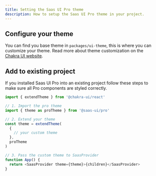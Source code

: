 ```yaml
---
title: Setting the Saas UI Pro theme
description: How to setup the Saas UI Pro theme in your project.
---
```


## Configure your theme

You can find you base theme in `packages/ui-theme`, this is where you can customize your theme.
Read more about theme customization on the [Chakra UI website](https://chakra-ui.com/docs/styled-system/customize-theme).

## Add to existing project

If you installed Saas UI Pro into an existing project follow these steps to make sure all Pro components are styled correctly.

```ts
import { extendTheme } from '@chakra-ui/react'

// 1. Import the pro theme
import { theme as proTheme } from '@saas-ui/pro'

// 2. Extend your theme
const theme = extendTheme(
  {
    // your custom theme
  },
  proTheme
)

// 3. Pass the custom theme to SaasProvider
function App() {
  return <SaasProvider theme={theme}>{children}</SaasProvider>
}
```
